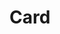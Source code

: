 
<Meta title="Objects/Card" component={Card} />

# Card

<Preview>
  <Story name="default">
    <div className="grid">
      <div className="cell cell--4-@xs">
        <Card
          banner={boolean("banner", true)}
          bannerUrl={text("bannerUrl", "https://via.placeholder.com/400x168")}
          header={text("header", "Header")}
          body={text("body", "Body")}
          footer={text("footer", "Footer")}
          variant={select("variant", {
            "": null,
            secondary: "secondary",
            primary: "primary",
            hover: "hover",
            forward: "forward",
            active: "active",
            "banner-gradient": "banner-gradient",
          })}
          size={select("size", {
            "": null,
            sm: "sm",
            lg: "lg",
          })}
        />
      </div>
    </div>
  </Story>
</Preview>
